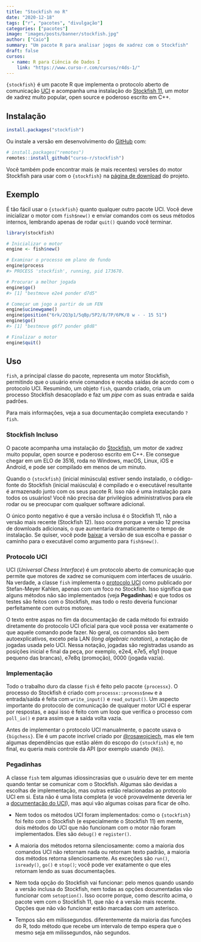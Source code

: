 ```yaml
---
title: "Stockfish no R"
date: "2020-12-18"
tags: ["r", "pacotes", "divulgação"]
categories: ["pacotes"]
image: "images/posts/banner/stockfish.jpg"
author: ["Caio"]
summary: "Um pacote R para analisar jogos de xadrez com o Stockfish"
draft: false
cursos:
  - name: R para Ciência de Dados I
    link: "https://www.curso-r.com/cursos/r4ds-1/"
---
```


`{stockfish}` é um pacote R que implementa o protocolo aberto de comunicação
[UCI](http://wbec-ridderkerk.nl/html/UCIProtocol.html) e acompanha uma
instalação do [Stockfish 11](https://github.com/official-stockfish/Stockfish),
um motor de xadrez muito popular, open source e poderoso escrito em C++.

## Instalação


``` r
install.packages("stockfish")
```

Ou instale a versão em desenvolvimento do
[GitHub](https://github.com/curso-r/stockfish) com:

``` r
# install.packages("remotes")
remotes::install_github("curso-r/stockfish")
```

Você também pode encontrar mais (e mais recentes) versões do motor Stockfish
para usar com o `{stockfish}` na
[página de download](https://stockfishchess.org/download/) do projeto.

## Exemplo

É tão fácil usar o `{stockfish}` quanto qualquer outro pacote UCI. Você deve
inicializar o motor com `fish$new()` e enviar comandos com os seus métodos
internos, lembrando apenas de rodar `quit()` quando você terminar.

``` r
library(stockfish)

# Inicializar o motor
engine <- fish$new()

# Examinar o processo em plano de fundo
engine$process
#> PROCESS 'stockfish', running, pid 173670.

# Procurar a melhor jogada
engine$go()
#> [1] "bestmove e2e4 ponder d7d5"

# Começar um jogo a partir de um FEN
engine$ucinewgame()
engine$position("6rk/2Q3p1/5qBp/5P2/8/7P/6PK/8 w - - 15 51")
engine$go()
#> [1] "bestmove g6f7 ponder g8d8"

# Finalizar o motor
engine$quit()
```

## Uso

`fish`, a principal classe do pacote, representa um motor Stockfish, permitindo
que o usuário envie comandos e receba saídas de acordo com o protocolo UCI.
Resumindo, um objeto `fish`, quando criado, cria um processo Stockfish
desacoplado e faz um _pipe_ com as suas entrada e saída padrões.

Para mais informações, veja a sua documentação completa executando `?fish`.

### Stockfish Incluso

O pacote acompanha uma instalação do
[Stockfish](https://github.com/official-stockfish/Stockfish), um motor de xadrez
muito popular, open source e poderoso escrito em C++. Ele consegue chegar em um
ELO de 3516, roda no Windows, macOS, Linux, iOS e Android, e pode ser compilado
em menos de um minuto.

Quando o `{stockfish}` (inicial minúscula) estiver sendo instalado, o
código-fonte do Stockfish (inicial maiúscula) é compilado e o executável
resultante é armazenado junto com os seus pacote R. Isso não é uma instalação
para todos os usuários! Você não precisa dar privilégios administrativos para
ele rodar ou se preocupar com qualquer software adicional.

O único ponto negativo é que a versão inclusa é o Stockfish 11, não a versão
mais recente (Stockfish 12). Isso ocorre porque a versão 12 precisa de downloads
adicionais, o que aumentaria dramaticamente o tempo de instalação. Se quiser,
você pode [baixar](https://stockfishchess.org/download/) a versão de sua escolha
e passar o caminho para o executável como argumento para `fish$new()`.

### Protocolo UCI

UCI (_Universal Chess Interface_) é um protocolo aberto de comunicação que
permite que motores de xadrez se comuniquem com interfaces de usuário. Na
verdade, a classe `fish` implementa o
[protocolo UCI](http://wbec-ridderkerk.nl/html/UCIProtocol.html) como publicado
por Stefan-Meyer Kahlen, apenas com um foco no Stockfish. Isso significa que
alguns métodos não são implementados (veja **Pegadinhas**) e que todos os testes
são feitos com o Stockfish, mas todo o resto deveria funcionar perfeitamente com
outros motores.

O texto entre aspas no fim da documentação de cada método foi extraído
diretamente do protocolo UCI oficial para que você possa ver exatamente o que
aquele comando pode fazer. No geral, os comandos são bem autoexplicativos,
exceto pela LAN (_long algebraic notation_), a notação de jogadas usada pelo
UCI. Nessa notação, jogadas são registradas usando as posições inicial e final
da peça, por exemplo, e2e4, e7e5, e1g1 (roque pequeno das brancas), e7e8q
(promoção), 0000 (jogada vazia).

### Implementação

Todo o trabalho duro da classe `fish` é feito pelo pacote `{processx}`. O
processo do Stockfish é criado com `processx::process$new` e a entrada/saída é
feita com `write_input()` e `read_output()`. Um aspecto importante do protocolo
de comunicação de qualquer motor UCI é esperar por respostas, e aqui isso é
feito com um loop que verifica o processo com `poll_io()` e para assim que a
saída volta vazia.

Antes de implementar o protocolo UCI manualmente, o pacote usava o `{bigchess}`.
Ele é um pacote incrível criado por
[\@rosawojciech](https://github.com/rosawojciech), mas ele tem algumas
dependências que estão além do escopo do `{stockfish}` e, no final, eu queria
mais controle da API (por exemplo usando `{R6}`).

### Pegadinhas

A classe `fish` tem algumas idiossincrasias que o usuário deve ter em mente
quando tentar se comunicar com o Stockfish. Algumas são devidas a escolhas de
implementação, mas outras estão relacionadas ao protocolo UCI em si. Esta não
é uma lista completa (e você provavelmente deveria ler a
[documentação do UCI](http://wbec-ridderkerk.nl/html/UCIProtocol.html)), mas
aqui vão algumas coisas para ficar de olho.

- Nem todos os métodos UCI foram implementados: como o `{stockfish}` foi feito
com o Stockfish (e especialmente o Stockfish 11) em mente, dois métodos do UCI
que não funcionam com o motor não foram implementados. Eles são `debug()` e
`register()`.

- A maioria dos métodos retorna silenciosamente: como a maioria dos comandos UCI
não retornam nada ou retornam texto padrão, a maioria dos métodos retorna
silenciosamente. As exceções são `run()`, `isready()`, `go()` e `stop()`; você
pode ver exatamente o que eles retornam lendo as suas documentações.

- Nem toda opção do Stockfish vai funcionar: pelo menos quando usando a versão
inclusa do Stockfish, nem todas as opções documentadas vão funcionar com
`setoption()`. Isso ocorre porque, como descrito acima, o pacote vem com o
Stockfish 11, que não é a versão mais recente. Opções que não vão funcionar
estão marcadas com um asterisco.

- Tempos são em milissegundos. diferentemente da maioria das funções do R, todo
método que recebe um intervalo de tempo espera que o mesmo seja em milissegundos,
não segundos.
